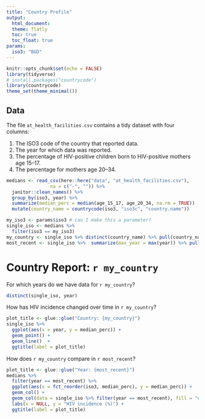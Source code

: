 ```yaml
---
title: "Country Profile"
output:
  html_document:
  theme: flatly
  toc: true
  toc_float: true
params:
  iso3: "BGD"
---
```


```r
knitr::opts_chunk$set(echo = FALSE)
library(tidyverse)
# install.packages("countrycode")
library(countrycode)
theme_set(theme_minimal())
```

## Data

The file `at_health_facilities.csv` contains a tidy dataset with four columns:

1. The ISO3 code of the country that reported data.
1. The year for which data was reported.
1. The percentage of HIV-positive children born to HIV-positive mothers age 15–17.
1. The percentage for mothers age 20–34.



```r
medians <- read_csv(here::here("data", "at_health_facilities.csv"),
                na = c("-", "")) %>% 
  janitor::clean_names() %>% 
  group_by(iso3, year) %>% 
  summarize(median_perc = median(age_15_17, age_20_34, na.rm = TRUE))  %>% 
  mutate(country_name = countrycode(iso3, "iso3c", "country.name"))
```


```r
my_iso3 <- params$iso3 # can I make this a parameter?
single_iso <- medians %>% 
  filter(iso3 == my_iso3) 
my_country <- single_iso %>% distinct(country_name) %>% pull(country_name)
most_recent <- single_iso %>%  summarize(max_year = max(year)) %>% pull()
```


# Country Report: `r my_country`

For which years do we have data for `r my_country`?

```r
distinct(single_iso, year)
```

How has HIV incidence changed over time in `r my_country`?

```r
plot_title <- glue::glue("Country: {my_country}")
single_iso %>% 
  ggplot(aes(x = year, y = median_perc)) +
  geom_point() + 
  geom_line()  +
  ggtitle(label = plot_title)
```

How does `r my_country` compare in `r most_recent`?

```r
plot_title <- glue::glue("Year: {most_recent}")
medians %>% 
  filter(year == most_recent) %>% 
  ggplot(aes(x = fct_reorder(iso3, median_perc), y = median_perc)) +
  geom_col() + 
  geom_col(data = single_iso %>% filter(year == most_recent), fill = "dodgerblue") + 
  labs(x = NULL, y = "HIV incidence (%)") +
  ggtitle(label = plot_title)
```



